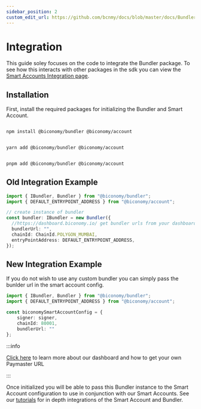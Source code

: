 ```yaml
---
sidebar_position: 2
custom_edit_url: https://github.com/bcnmy/docs/blob/master/docs/Bundler/integration.mdx
---
```


# Integration

This guide soley focuses on the code to integrate the Bundler package. To see how this interacts with other packages in the sdk you can view the [Smart Accounts Integration page](/Account/integration).

## Installation

First, install the required packages for initializing the Bundler and Smart Account.


<Tabs>
<TabItem value="js" label="npm">

```bash

npm install @biconomy/bundler @biconomy/account

```

</TabItem>
<TabItem value="py" label="yarn">

```bash

yarn add @biconomy/bundler @biconomy/account

```

</TabItem>
<TabItem value="java" label="pnpm">

```bash

pnpm add @biconomy/bundler @biconomy/account

```

</TabItem>
</Tabs>

## Old Integration Example

```typescript
import { IBundler, Bundler } from "@biconomy/bundler";
import { DEFAULT_ENTRYPOINT_ADDRESS } from "@biconomy/account";

// create instance of bundler
const bundler: IBundler = new Bundler({
  //https://dashboard.biconomy.io/ get bundler urls from your dashboard
  bundlerUrl: "",
  chainId: ChainId.POLYGON_MUMBAI,
  entryPointAddress: DEFAULT_ENTRYPOINT_ADDRESS,
});
```

## New Integration Example
If you do not wish to use any custom bundler you can simply pass the bunlder url in the smart account config.

```typescript
import { IBundler, Bundler } from "@biconomy/bundler";
import { DEFAULT_ENTRYPOINT_ADDRESS } from "@biconomy/account";

const biconomySmartAccountConfig = {
    signer: signer,
    chainId: 80001,
    bundlerUrl: ""
};
```

:::info

[Click here](/dashboard/keys) to learn more about our dashboard and how to get your own Paymaster URL

:::

Once initialized you will be able to pass this Bundler instance to the Smart Account configuration to use in conjunction with our Smart Accounts. See our [tutorials](/category/tutorials) for in depth integrations of the Smart Account and Bundler.
